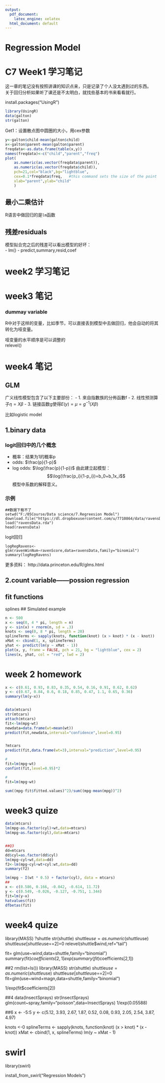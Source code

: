 ---
output:
  pdf_document:
    latex_engine: xelatex
  html_document: default
---

# Regression Model
# C7 Week1 学习笔记

这一章的笔记没有按照讲课的知识点来，只是记录了个人没太遇到过的东西。  
关于回归分析如果听了课还是不太明白，就找些基本的书来看看就行。

install.packages("UsingR")
```{r}
library(UsingR)
data(galton)
str(galton)
```

Get1：设置散点图中圆圈的大小，用cex参数
```{r}
y<-galton$child-mean(galton$child)
x<-galton$parent-mean(galton$parent)
freqdata<-as.data.frame(table(x,y))
names(freqdata)<-c("child","parent","freq")
plot(
    as.numeric(as.vector(freqdata$parent)),
    as.numeric(as.vector(freqdata$child)),
    pch=21,col="black",bg="lightblue",
    cex=0.1*freqdata$freq,   #this command sets the size of the point
    xlab="parent",ylab="child"
    )

```

## 最小二乘估计
R语言中做回归的是`lm`函数

## 残差residuals
模型拟合完之后的残差可以看出模型的好坏：  
- lm()
- predict,summary,resid,coef



# week2 学习笔记


# week3 笔记

### dummay variable
R中对于这样的变量，比如季节，可以直接丢到模型中去做回归，他会自动的将其转化为哑变量。

哑变量的水平顺序是可以调整的  
relevel()


# week4 笔记
## GLM

广义线性模型包含了以下主要部份：
- 1. 來自指數族的分佈函數f
- 2. 线性预测算子$\eta = X\beta$
- 3. 链接函数g使得$E(y)=\mu=g^{-1}(X\beta)$

比如logistic model

## 1.binary data
### logit回归中的几个概念
- 概率：结果为1的概率p
- odds: $\frac{p}{1-p}$
- log odds: $\log(\frac{p}{1-p})$
由此建立起模型：
$$\log(\frac{p_i}{1-p_i})=b_0+b_1x_i$$
模型中系数的解释意义。

### 示例
```
##数据下载不了
setwd("F:/05Course/Data science/7.Regreesion Model")
download.file("https://dl.dropboxusercontent.com/u/7710864/data/ravensData.rda",destfile="ravensData.rda")
load("ravensData.rda")
head(ravensData)
```
logit回归
```
logRegRavens<-glm(ravenWinNum~ravenScore,data=ravensData,family="binomial")
summary(logRegRavens)
```
更多资料：
http://data.princeton.edu/R/glms.html

## 2.count variable——possion regression

## fit functions
splines
## Simulated example
```{r, fig.height=4, fig.width=4}
n <- 500
x <- seq(0, 4 * pi, length = n)
y <- sin(x) + rnorm(n, sd = .3)
knots <- seq(0, 8 * pi, length = 20)
splineTerms <- sapply(knots, function(knot) (x > knot) * (x - knot))
xMat <- cbind(1, x, splineTerms)
yhat <- predict(lm(y ~ xMat - 1))
plot(x, y, frame = FALSE, pch = 21, bg = "lightblue", cex = 2)
lines(x, yhat, col = "red", lwd = 2)
```






# week 2 homework
```{r,echo=FALSE,results='hide'}
x <- c(0.61, 0.93, 0.83, 0.35, 0.54, 0.16, 0.91, 0.62, 0.62)
y <- c(0.67, 0.84, 0.6, 0.18, 0.85, 0.47, 1.1, 0.65, 0.36)
summary(lm(y~x))


data(mtcars)
str(mtcars)
attach(mtcars)
fit<-lm(mpg~wt)
newdata=data.frame(wt=mean(wt))
predict(fit,newdata,interval="confidence",level=0.95)


?mtcars
predict(fit,data.frame(wt=3),interval="prediction",level=0.95)

#
fit=lm(mpg~wt)
confint(fit,level=0.95)*2

#
fit=lm(mpg~wt)

sum((mpg-fit$fitted.values)^2)/sum((mpg-mean(mpg))^2)
```
# week3 quize
```{r,echo=FALSE,results='hide'}
data(mtcars)
lm(mpg~as.factor(cyl)+wt,data=mtcars)
lm(mpg~as.factor(cyl),data=mtcars)


##Q3
dd=mtcars
dd$cyl=as.factor(dd$cyl)
lm(mpg~cyl+wt,data=dd)
f2<-lm(mpg~cyl+wt+cyl:wt,data=dd)
summary(f2)

lm(mpg ~ I(wt * 0.5) + factor(cyl), data = mtcars)
##
x <- c(0.586, 0.166, -0.042, -0.614, 11.72)
y <- c(0.549, -0.026, -0.127, -0.751, 1.344)
fit=lm(y~x)
hatvalues(fit)
dfbetas(fit)
```

# week4 quize
library(MASS)
?shuttle
str(shuttle)
shuttle$use=as.numeric(shuttle$use)
shuttle$use[shuttle$use==2]=0
relevel(shuttle$wind,ref="tail")

fit=
glm(use~wind,data=shuttle,family="binomial")
summary(fit)$coefficients[2,1]
exp(summary(fit)$coefficients[2,1])

##2
rm(list=ls())
library(MASS)
str(shuttle)
shuttle$use=as.numeric(shuttle$use)
shuttle$use[shuttle$use==2]=0
fit=glm(use~wind+magn,data=shuttle,family="binomial")

1/exp(fit$coefficients[2])

##4
data(InsectSprays)
str(InsectSprays)
glm(count~spray,family="poisson",data=InsectSprays)
1/exp(0.05588)

##6
x <- -5:5
y <- c(5.12, 3.93, 2.67, 1.87, 0.52, 0.08, 0.93, 2.05, 2.54, 3.87, 4.97)

knots <-0
splineTerms <- sapply(knots, function(knot) (x > knot) * (x - knot))
xMat <- cbind(1, x, splineTerms)
lm(y ~ xMat - 1)


# swirl
library(swirl)

install_from_swirl("Regression Models")





